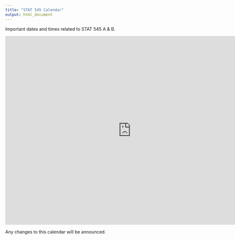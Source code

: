 ```yaml
---
title: "STAT 545 Calendar"
output: html_document
---
```


Important dates and times related to STAT 545 A & B.

<iframe src="https://calendar.google.com/calendar/embed?src=f1cqab5u7j9gpf5c9v762c1n2o%40group.calendar.google.com&ctz=America%2FVancouver&amp;src=YnExNDk3b2xtNWg2ZzFnbHVwYmhtNWkxNWtAZ3JvdXAuY2FsZW5kYXIuZ29vZ2xlLmNvbQ&amp;color=%23009688" style="border: 0" width="800" height="600" frameborder="0" scrolling="no"></iframe>

Any changes to this calendar will be announced.